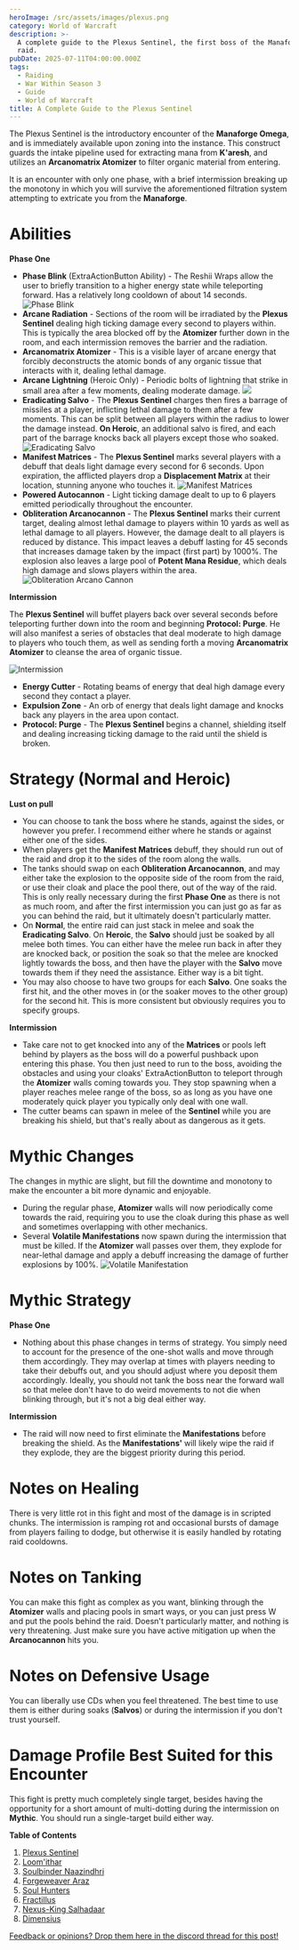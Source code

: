 ```yaml
---
heroImage: /src/assets/images/plexus.png
category: World of Warcraft
description: >-
  A complete guide to the Plexus Sentinel, the first boss of the Manaforge Omega
  raid.
pubDate: 2025-07-11T04:00:00.000Z
tags:
  - Raiding
  - War Within Season 3
  - Guide
  - World of Warcraft
title: A Complete Guide to the Plexus Sentinel
---
```


The Plexus Sentinel is the introductory encounter of the **Manaforge Omega**, and is immediately available upon zoning into the instance.  This construct guards the intake pipeline used for extracting mana from **K'aresh**, and utilizes an **Arcanomatrix Atomizer** to filter organic material from entering.

It is an encounter with only one phase, with a brief intermission breaking up the monotony in which you will survive the aforementioned filtration system attempting to extricate you from the **Manaforge**.

# Abilities

**Phase One**

* **Phase Blink** (ExtraActionButton Ability) - The Reshii Wraps allow the user to briefly transition to a higher energy state while teleporting forward. Has a relatively long cooldown of about 14 seconds. <img src="https://s3.us-east-1.amazonaws.com/cdn.shawnzhome.com/shawnzhome/videos/MO/plexussentinel/phaseblink.webp" alt="Phase Blink" />
* **Arcane Radiation** - Sections of the room will be irradiated by the **Plexus Sentinel** dealing high ticking damage every second to players within. This is typically the area blocked off by the **Atomizer** further down in the room, and each intermission removes the barrier and the radiation.
* **Arcanomatrix Atomizer** - This is a visible layer of arcane energy that forcibly deconstructs the atomic bonds of any organic tissue that interacts with it, dealing lethal damage.
* **Arcane Lightning** (Heroic Only) - Periodic bolts of lightning that strike in small area after a few moments, dealing moderate damage. <img src="https://s3.us-east-1.amazonaws.com/cdn.shawnzhome.com/shawnzhome/videos/MO/plexussentinel/arcanelightning.webp"/>
* **Eradicating Salvo** - The **Plexus Sentinel** charges then fires a barrage of missiles at a player, inflicting lethal damage to them after a few moments. This can be split between all players within the radius to lower the damage instead. **On Heroic**, an additional salvo is fired, and each part of the barrage knocks back all players except those who soaked. <img src="https://s3.us-east-1.amazonaws.com/cdn.shawnzhome.com/shawnzhome/videos/MO/plexussentinel/eradicatingsalvo.webp" alt="Eradicating Salvo" />
* **Manifest Matrices** - The **Plexus Sentinel** marks several players with a debuff that deals light damage every second for 6 seconds. Upon expiration, the afflicted players drop a **Displacement Matrix** at their location, stunning anyone who touches it. <img src="https://s3.us-east-1.amazonaws.com/cdn.shawnzhome.com/shawnzhome/videos/MO/plexussentinel/manifestmatrices.webp" alt="Manifest Matrices" />
* **Powered Autocannon** - Light ticking damage dealt to up to 6 players emitted periodically throughout the encounter.
* **Obliteration Arcanocannon** - The **Plexus Sentinel** marks their current target, dealing almost lethal damage to players within 10 yards as well as lethal damage to all players. However, the damage dealt to all players is reduced by distance.  This impact leaves a debuff lasting for 45 seconds that increases damage taken by the impact (first part) by 1000%. The explosion also leaves a large pool of **Potent Mana Residue**, which deals high damage and slows players within the area. <img src="https://s3.us-east-1.amazonaws.com/cdn.shawnzhome.com/shawnzhome/videos/MO/plexussentinel/obliterationarcanocannon.webp" alt="Obliteration Arcano Cannon" />

**Intermission**

The **Plexus Sentinel** will buffet players back over several seconds before teleporting further down into the room and beginning **Protocol: Purge**. He will also manifest a series of obstacles that deal moderate to high damage to players who touch them, as well as sending forth a moving **Arcanomatrix Atomizer** to cleanse the area of organic tissue.

<img src="https://s3.us-east-1.amazonaws.com/cdn.shawnzhome.com/shawnzhome/videos/MO/plexussentinel/intermission.webp" alt="Intermission" />

* **Energy Cutter** - Rotating beams of energy that deal high damage every second they contact a player.
* **Expulsion Zone** - An orb of energy that deals light damage and knocks back any players in the area upon contact.
* **Protocol: Purge** - The **Plexus Sentinel** begins a channel, shielding itself and dealing increasing ticking damage to the raid until the shield is broken.

# Strategy (Normal and Heroic)

**Lust on pull**

* You can choose to tank the boss where he stands, against the sides, or however you prefer. I recommend either where he stands or against either one of the sides.
* When players get the **Manifest Matrices** debuff, they should run out of the raid and drop it to the sides of the room along the walls.
* The tanks should swap on each **Obliteration Arcanocannon**, and may either take the explosion to the opposite side of the room from the raid, or use their cloak and place the pool there, out of the way of the raid. This is only really necessary during the first **Phase One** as there is not as much room, and after the first intermission you can just go as far as you can behind the raid, but it ultimately doesn't particularly matter.
* On **Normal**, the entire raid can just stack in melee and soak the **Eradicating Salvo**. On **Heroic**, the **Salvo** should just be soaked by all melee both times. You can either have the melee run back in after they are knocked back, or position the soak so that the melee are knocked lightly towards the boss, and then have the player with the **Salvo** move towards them if they need the assistance. Either way is a bit tight.
* You may also choose to have two groups for each **Salvo**. One soaks the first hit, and the other moves in (or the soaker moves to the other group) for the second hit. This is more consistent but obviously requires you to specify groups.


**Intermission**

* Take care not to get knocked into any of the **Matrices** or pools left behind by players as the boss will do a powerful pushback upon entering this phase. You then just need to run to the boss, avoiding the obstacles and using your cloaks' ExtraActionButton to teleport through the **Atomizer** walls coming towards you. They stop spawning when a player reaches melee range of the boss, so as long as you have one moderately quick player you typically only deal with one wall.
* The cutter beams can spawn in melee of the **Sentinel** while you are breaking his shield, but that's really about as dangerous as it gets.

# Mythic Changes

The changes in mythic are slight, but fill the downtime and monotony to make the encounter a bit more dynamic and enjoyable.

* During the regular phase, **Atomizer** walls will now periodically come towards the raid, requiring you to use the cloak during this phase as well and sometimes overlapping with other mechanics.
* Several **Volatile Manifestations** now spawn during the intermission that must be killed. If the **Atomizer** wall passes over them, they explode for near-lethal damage and apply a debuff increasing the damage of further explosions by 100%. <img src="https://s3.us-east-1.amazonaws.com/cdn.shawnzhome.com/shawnzhome/videos/MO/plexussentinel/overflowingattendant.webp" alt="Volatile Manifestation" />

# Mythic Strategy

**Phase One**

* Nothing about this phase changes in terms of strategy. You simply need to account for the presence of the one-shot walls and move through them accordingly. They may overlap at times with players needing to take their debuffs out, and you should adjust where you deposit them accordingly.  Ideally, you should not tank the boss near the forward wall so that melee don't have to do weird movements to not die when blinking through, but it's not a big deal either way.

**Intermission**

* The raid will now need to first eliminate the **Manifestations** before breaking the shield. As the **Manifestations'** will likely wipe the raid if they explode, they are the biggest priority during this period.

# Notes on Healing

There is very little rot in this fight and most of the damage is in scripted chunks. The intermission is ramping rot and occasional bursts of damage from players failing to dodge, but otherwise it is easily handled by rotating raid cooldowns.

# Notes on Tanking

You can make this fight as complex as you want, blinking through the **Atomizer** walls and placing pools in smart ways, or you can just press W and put the pools behind the raid. Doesn't particularly matter, and nothing is very threatening. Just make sure you have active mitigation up when the **Arcanocannon** hits you.

# Notes on Defensive Usage

You can liberally use CDs when you feel threatened. The best time to use them is either during soaks (**Salvos**) or during the intermission if you don't trust yourself.

# Damage Profile Best Suited for this Encounter

This fight is pretty much completely single target, besides having the opportunity for a short amount of multi-dotting during the intermission on **Mythic**. You should run a single-target build either way.

**Table of Contents**

1. <a href="https://www.shawnzhome.com/post/a-complete-guide-to-the-plexus-sentinel/">Plexus Sentinel</a>
1. <a href="https://www.shawnzhome.com/post/a-complete-guide-to-loomithar/">Loom'ithar</a>
1. <a href="https://www.shawnzhome.com/post/a-complete-guide-to-soulbinder-naazindhri/">Soulbinder Naazindhri</a>
1. <a href="https://www.shawnzhome.com/post/a-complete-guide-to-forgeweaver-araz/">Forgeweaver Araz</a>
1. <a href="https://www.shawnzhome.com/post/a-complete-guide-to-the-soul-hunters/">Soul Hunters</a>
1. <a href="https://www.shawnzhome.com/post/a-complete-guide-to-fractillus/">Fractillus</a>
1. <a href="https://www.shawnzhome.com/post/a-complete-guide-to-the-nexus-king-salhadaar/">Nexus-King Salhadaar</a>
1. <a href="https://www.shawnzhome.com/post/a-complete-guide-to-dimensius/">Dimensius</a>

<a href="https://discord.com/channels/1353297912754602097/1394424942333788300">Feedback or opinions? Drop them here in the discord thread for this post!</a>